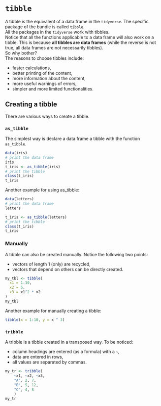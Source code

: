 # `tibble` {#tibble}

A tibble is the equivalent of a data frame in the `tidyverse`. The specific package of the bundle is called `tibble`.  
All the packages in the `tidyverse` work with tibbles.   
Notice that all the functions applicable to a data frame will also work on a tibble. This is because **all tibbles are data frames** (while the reverse is not true, all data frames are not necessarily tibbles).  
So why bother?  
The reasons to choose tibbles include: 

- faster calculations,
- better printing of the content,
- more information about the content,
- more useful warnings of errors,
- simpler and more limited functionalities.


## Creating a tibble

There are various ways to create a tibble.

### `as_tibble`

The simplest way is declare a data frame a tibble with the function `as_tibble`. 

```r
data(iris)
# print the data frame
iris
t_iris <- as_tibble(iris)
# print the tibble
class(t_iris)
t_iris
```

Another example for using as_tibble:

```r
data(letters)
# print the data frame
letters

t_iris <- as_tibble(letters)
# print the tibble
class(t_iris)
t_iris
```

### Manually

A tibble can also be created manually. Notice the following two points:

- vectors of length 1 (only) are recycled,  
- vectors that depend on others can be directly created.
  
```r
my_tbl <- tibble(
  x1 = 1:10, 
  x2 = 5, 
  x3 = x1^2 * x2
)
my_tbl
```

Another example for manually creating a tibble:

```r
tibble(x = 1:10, y = x ^ 3)
```


### `tribble`

A tribble is a tibble created in a transposed way. To be noticed:

- column headings are entered (as a formula) with a `~`,
- data are entered in rows,
- all values are separated by commas.

```r
my_tr <- tribble(
	~x1, ~x2, ~x3,
	"A", 2, 7,
	"B", 5, 12,
	"C", 4, 8 
	)
my_tr
```